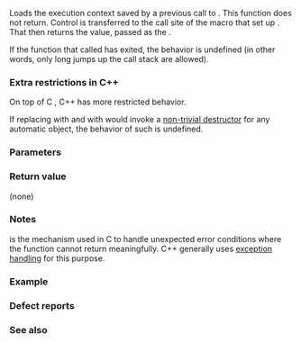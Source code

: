 {{cpp/title|longjmp}}
{{cpp/utility/program/navbar}}
{{dcl begin}}
{{dcl header|csetjmp}}
{{dcl rev begin}}
{{dcl|until=c++17|
             void longjmp( std::jmp_buf env, int status );
}}
{{dcl|since=c++17|
[[noreturn]] void longjmp( std::jmp_buf env, int status );
}}
{{dcl rev end}}
{{dcl end}}

Loads the execution context {{c|env}} saved by a previous call to {{lc|setjmp}}. This function does not return. Control is transferred to the call site of the macro {{lc|setjmp}} that set up {{c|env}}. That {{lc|setjmp}} then returns the value, passed as the {{c|status}}.

If the function that called {{lc|setjmp}} has exited, the behavior is undefined (in other words, only long jumps up the call stack are allowed).

===Extra restrictions in C++===
On top of C {{ltt|c/program/longjmp}}, C++ {{tt|std::longjmp}} has more restricted behavior.

If replacing {{tt|std::longjmp}} with {{c/core|throw}} and {{lc|setjmp}} with {{c/core|catch}} would invoke a [[cpp/language/destructor#Trivial destructor|non-trivial destructor]] for any automatic object, the behavior of such {{tt|std::longjmp}} is undefined.

{{rev begin}}
{{rev|since=c++20|
The behavior is undefined if {{tt|std::longjmp}} is called in a [[cpp/language/coroutines|coroutine]] in a place where the {{c/core|co_await}} operator may be used.
}}
{{rev end}}

===Parameters===
{{par begin}}
{{par|env|variable referring to the execution state of the program saved by {{lc|setjmp}}}}
{{par|status|the value to return from {{lc|setjmp}}. If it is equal to {{c|0}}, {{c|1}} is used instead}}
{{par end}}

===Return value===
(none)

===Notes===
{{tt|std::longjmp}} is the mechanism used in C to handle unexpected error conditions where the function cannot return meaningfully. C++ generally uses [[cpp/language/exceptions|exception handling]] for this purpose.

===Example===
{{cpp/utility/program/example setjmp}}

===Defect reports===
{{dr list begin}}
{{dr list item|wg=lwg|dr=619|std=C++98|before=the wording of the extra restrictions in C++ was vague|after=improved the wording}}
{{dr list item|wg=lwg|dr=894|std=C++98|before=the behavior was undefined if replacing&lt;br&gt;{{tt|std::longjmp}} with {{c/core|throw}} and {{lc|setjmp}} with&lt;br&gt;{{c/core|catch}} would destroy any automatic object|after=the behavior is only undefined&lt;br&gt;if a non-trivial destructor for&lt;br&gt;any automatic object is invoked}}
{{dr list end}}

===See also===
{{dsc begin}}
{{dsc inc|cpp/utility/program/dsc setjmp}}
{{dsc see c|c/program/longjmp}}
{{dsc end}}

{{langlinks|de|es|fr|it|ja|pt|ru|zh}}